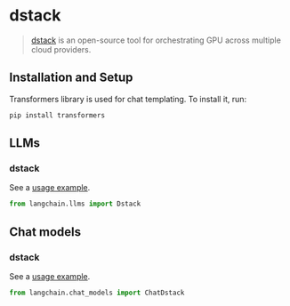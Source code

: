 # dstack

>[dstack](https://dstack.ai/) is an open-source tool for orchestrating GPU across multiple cloud providers.

## Installation and Setup

Transformers library is used for chat templating. To install it, run:

```bash
pip install transformers
```

## LLMs

### dstack

See a [usage example](/docs/integrations/llms/dstack).

```python
from langchain.llms import Dstack
```

## Chat models

### dstack

See a [usage example](/docs/integrations/chat/dstack).

```python
from langchain.chat_models import ChatDstack
```
